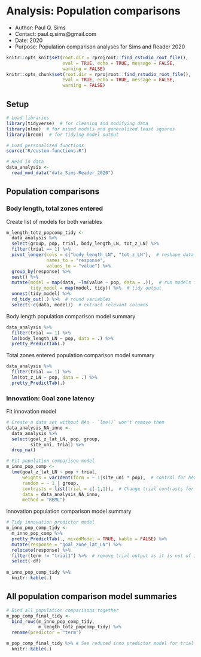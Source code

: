 # Analysis: Population comparisons
- Author: Paul Q. Sims
- Contact: paul.q.sims@gmail.com
- Date: 2020
- Purpose: Population comparison analyses for Sims and Reader 2020

```r
knitr::opts_knit$set(root.dir = rprojroot::find_rstudio_root_file(),
                     eval = TRUE, echo = TRUE, message = FALSE,
                     warning = FALSE)
knitr::opts_chunk$set(root.dir = rprojroot::find_rstudio_root_file(),
                     eval = TRUE, echo = TRUE, message = FALSE,
                     warning = FALSE)
```

## Setup

```r
# Load libraries
library(tidyverse)  # for cleaning and modifying data
library(nlme)  # for mixed models and generalized least squares
library(broom)  # for tidying model output

# Load personalized functions
source("R/custom-functions.R")

# Read in data
data_analysis <-
  read_mod_data("data_Sims-Reader_2020")
```

## Population comparisons

### Body length, total zones entered

Create list of models for both variables

```r
m_length_totz_popcomp_tidy <- 
  data_analysis %>%
  select(group, pop, trial, body_length_LN, tot_z_LN) %>%
  filter(trial == 1) %>% 
  pivot_longer(cols = c("body_length_LN", "tot_z_LN"),  # reshape data
               names_to = "response",
               values_to = "value") %>%
  group_by(response) %>%
  nest() %>%
  mutate(model = map(data, ~lm(value ~ pop, data = .)),  # run models for each
         tidy_model = map(model, tidy)) %>%  # tidy output
  unnest(tidy_model) %>%
  rd_tidy_out(.) %>%  # round variables
  select(-c(data, model))  # extract relevant columns 
```

Body length population comparison model summary

```r
data_analysis %>%
  filter(trial == 1) %>%
  lm(body_length_LN ~ pop, data = .) %>%
  pretty_PredictTab(.)
```

Total zones entered population comparison model summary

```r
data_analysis %>%
  filter(trial == 1) %>%
  lm(tot_z_LN ~ pop, data = .) %>%
  pretty_PredictTab(.)
```

### Innovation: Goal zone latency

Fit innovation model

```r
# Create a data set without NAs - `lme()` won't remove them
data_analysis_NA_inno <-
  data_analysis %>%
  select(goal_z_lat_LN, pop, group,
         site_uni, trial) %>%
  drop_na() 

# Fit population comparison model
m_inno_pop_comp <- 
  lme(goal_z_lat_LN ~ pop + trial,
      weights = varIdent(form = ~ 1|site_uni * pop),  # control for heteroscedasticity
      random = ~ 1 | group,
      contrasts = list(trial = c(-1,1)),  # Change trial contrasts for marginal effects for average trial 
      data = data_analysis_NA_inno,
      method = "REML")
```

Innovation population comparison model summary

```r
# Tidy innovation predictor model
m_inno_pop_comp_tidy <-
  m_inno_pop_comp %>%
  pretty_PredictTab(., mixedModel = TRUE, kable = FALSE) %>%
  mutate(response = "goal_zone_lat_LN") %>%
  relocate(response) %>%
  filter(term != "trial1") %>%  # remove trial output as it is not of interest here
  select(-df)
 
m_inno_pop_comp_tidy %>%
  knitr::kable(.) 
```

## All population comparison model summaries

```r
# Bind all population comparisons together
m_pop_comp_final_tidy <-
  bind_rows(m_inno_pop_comp_tidy,
            m_length_totz_popcomp_tidy) %>%
  rename(predictor = "term")

m_pop_comp_final_tidy %>% # See reduced inno predictor model for trial measure of learning
  knitr::kable(.) 
```


